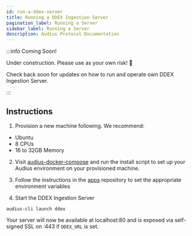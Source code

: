 ```yaml
---
id: run-a-ddex-server
title: Running a DDEX Ingestion Server
pagination_label: Running a Server
sidebar_label: Running a Server
description: Audius Protocol Documentation
---
```



:::info Coming Soon!

Under construction. Please use as your own risk! 🚧

Check back soon for updates on how to run and operate own DDEX Ingestion Server.

:::

## Instructions

1. Provision a new machine following. We recommend:

- Ubuntu
- 8 CPUs
- 16 to 32GB Memory

2. Visit [audius-docker-compose](https://github.com/AudiusProject/audius-docker-compose) and run the
   install script to set up your Audius environment on your provisioned machine.

3. Follow the instructions in the
   [apps](https://github.com/AudiusProject/apps/tree/main/packages/ddex)
   repository to set the appropriate environment variables

4. Start the DDEX Ingestion Server

```
audius-cli launch ddex
```

Your server will now be available at localhost:80 and is exposed via self-signed SSL on :443 if
`DDEX_URL` is set.
